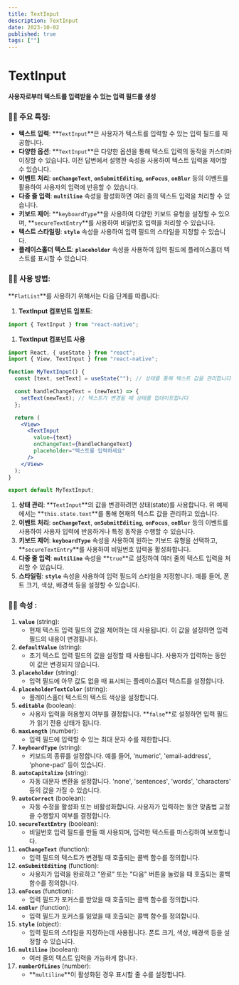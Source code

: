 ```yaml
---
title: TextInput
description: TextInput
date: 2023-10-02
published: true
tags: [""]
---
```


# TextInput

**사용자로부터 텍스트를 입력받을 수 있는 입력 필드를 생성**

### 🤳🏻 **주요 특징:**

- **텍스트 입력**: **`TextInput`**은 사용자가 텍스트를 입력할 수 있는 입력 필드를 제공합니다.
- **다양한 옵션**: **`TextInput`**은 다양한 옵션을 통해 텍스트 입력의 동작을 커스터마이징할 수 있습니다. 이전 답변에서 설명한 속성을 사용하여 텍스트 입력을 제어할 수 있습니다.
- **이벤트 처리**: **`onChangeText`**, **`onSubmitEditing`**, **`onFocus`**, **`onBlur`** 등의 이벤트를 활용하여 사용자의 입력에 반응할 수 있습니다.
- **다중 줄 입력**: **`multiline`** 속성을 활성화하면 여러 줄의 텍스트 입력을 처리할 수 있습니다.
- **키보드 제어**: **`keyboardType`**을 사용하여 다양한 키보드 유형을 설정할 수 있으며, **`secureTextEntry`**를 사용하여 비밀번호 입력을 처리할 수 있습니다.
- **텍스트 스타일링**: **`style`** 속성을 사용하여 입력 필드의 스타일을 지정할 수 있습니다.
- **플레이스홀더 텍스트**: **`placeholder`** 속성을 사용하여 입력 필드에 플레이스홀더 텍스트를 표시할 수 있습니다.

### 🤳🏻 **사용 방법:**

**`FlatList`**를 사용하기 위해서는 다음 단계를 따릅니다:

1. **TextInput 컴포넌트 임포트**:

```jsx
import { TextInput } from "react-native";
```

1. **TextInput 컴포넌트 사용**

```jsx
import React, { useState } from "react";
import { View, TextInput } from "react-native";

function MyTextInput() {
  const [text, setText] = useState(""); // 상태를 통해 텍스트 값을 관리합니다

  const handleChangeText = (newText) => {
    setText(newText); // 텍스트가 변경될 때 상태를 업데이트합니다
  };

  return (
    <View>
      <TextInput
        value={text}
        onChangeText={handleChangeText}
        placeholder="텍스트를 입력하세요"
      />
    </View>
  );
}

export default MyTextInput;
```

1. **상태 관리**:
   **`TextInput`**의 값을 변경하려면 상태(state)를 사용합니다. 위 예제에서는 **`this.state.text`**를 통해 현재의 텍스트 값을 관리하고 있습니다.
2. **이벤트 처리**:
   **`onChangeText`**, **`onSubmitEditing`**, **`onFocus`**, **`onBlur`** 등의 이벤트를 사용하여 사용자 입력에 반응하거나 특정 동작을 수행할 수 있습니다.
3. **키보드 제어**:
   **`keyboardType`** 속성을 사용하여 원하는 키보드 유형을 선택하고, **`secureTextEntry`**를 사용하여 비밀번호 입력을 활성화합니다.
4. **다중 줄 입력**:
   **`multiline`** 속성을 **`true`**로 설정하여 여러 줄의 텍스트 입력을 처리할 수 있습니다.
5. **스타일링**:
   **`style`** 속성을 사용하여 입력 필드의 스타일을 지정합니다. 예를 들어, 폰트 크기, 색상, 배경색 등을 설정할 수 있습니다.

### 🤳🏻 속성 **:**

1. **`value`** (string):
   - 현재 텍스트 입력 필드의 값을 제어하는 데 사용됩니다. 이 값을 설정하면 입력 필드의 내용이 변경됩니다.
2. **`defaultValue`** (string):
   - 초기 텍스트 입력 필드의 값을 설정할 때 사용됩니다. 사용자가 입력하는 동안 이 값은 변경되지 않습니다.
3. **`placeholder`** (string):
   - 입력 필드에 아무 값도 없을 때 표시되는 플레이스홀더 텍스트를 설정합니다.
4. **`placeholderTextColor`** (string):
   - 플레이스홀더 텍스트의 텍스트 색상을 설정합니다.
5. **`editable`** (boolean):
   - 사용자 입력을 허용할지 여부를 결정합니다. **`false`**로 설정하면 입력 필드가 읽기 전용 상태가 됩니다.
6. **`maxLength`** (number):
   - 입력 필드에 입력할 수 있는 최대 문자 수를 제한합니다.
7. **`keyboardType`** (string):
   - 키보드의 종류를 설정합니다. 예를 들어, 'numeric', 'email-address', 'phone-pad' 등이 있습니다.
8. **`autoCapitalize`** (string):
   - 자동 대문자 변환을 설정합니다. 'none', 'sentences', 'words', 'characters' 등의 값을 가질 수 있습니다.
9. **`autoCorrect`** (boolean):
   - 자동 수정을 활성화 또는 비활성화합니다. 사용자가 입력하는 동안 맞춤법 교정을 수행할지 여부를 결정합니다.
10. **`secureTextEntry`** (boolean):
    - 비밀번호 입력 필드를 만들 때 사용되며, 입력한 텍스트를 마스킹하여 보호합니다.
11. **`onChangeText`** (function):
    - 입력 필드의 텍스트가 변경될 때 호출되는 콜백 함수를 정의합니다.
12. **`onSubmitEditing`** (function):
    - 사용자가 입력을 완료하고 "완료" 또는 "다음" 버튼을 눌렀을 때 호출되는 콜백 함수를 정의합니다.
13. **`onFocus`** (function):
    - 입력 필드가 포커스를 받았을 때 호출되는 콜백 함수를 정의합니다.
14. **`onBlur`** (function):
    - 입력 필드가 포커스를 잃었을 때 호출되는 콜백 함수를 정의합니다.
15. **`style`** (object):
    - 입력 필드의 스타일을 지정하는데 사용됩니다. 폰트 크기, 색상, 배경색 등을 설정할 수 있습니다.
16. **`multiline`** (boolean):
    - 여러 줄의 텍스트 입력을 가능하게 합니다.
17. **`numberOfLines`** (number):
    - **`multiline`**이 활성화된 경우 표시할 줄 수를 설정합니다.
